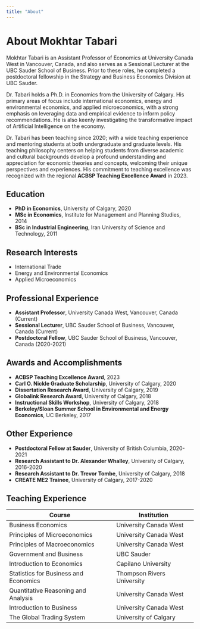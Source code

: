 ```yaml
---
title: "About"
---
```


# About Mokhtar Tabari

Mokhtar Tabari is an Assistant Professor of Economics at University Canada West in Vancouver, Canada, and also serves as a Sessional Lecturer at the UBC Sauder School of Business. Prior to these roles, he completed a postdoctoral fellowship in the Strategy and Business Economics Division at UBC Sauder.

Dr. Tabari holds a Ph.D. in Economics from the University of Calgary. His primary areas of focus include international economics, energy and environmental economics, and applied microeconomics, with a strong emphasis on leveraging data and empirical evidence to inform policy recommendations. He is also keenly investigating the transformative impact of Artificial Intelligence on the economy.

Dr. Tabari has been teaching since 2020; with a wide teaching experience and mentoring students at both undergraduate and graduate levels. His teaching philosophy centers on helping students from diverse academic and cultural backgrounds develop a profound understanding and appreciation for economic theories and concepts, welcoming their unique perspectives and experiences. His commitment to teaching excellence was recognized with the regional **ACBSP Teaching Excellence Award** in 2023.

## Education

- **PhD in Economics**, University of Calgary, 2020
- **MSc in Economics**, Institute for Management and Planning Studies, 2014
- **BSc in Industrial Engineering**, Iran University of Science and Technology, 2011

## Research Interests

- International Trade
- Energy and Environmental Economics
- Applied Microeconomics

## Professional Experience

- **Assistant Professor**, University Canada West, Vancouver, Canada (Current)
- **Sessional Lecturer**, UBC Sauder School of Business, Vancouver, Canada (Current)
- **Postdoctoral Fellow**, UBC Sauder School of Business, Vancouver, Canada (2020-2021)

## Awards and Accomplishments

- **ACBSP Teaching Excellence Award**, 2023
- **Carl O. Nickle Graduate Scholarship**, University of Calgary, 2020
- **Dissertation Research Award**, University of Calgary, 2019
- **Globalink Research Award**, University of Calgary, 2018
- **Instructional Skills Workshop**, University of Calgary, 2018
- **Berkeley/Sloan Summer School in Environmental and Energy Economics**, UC Berkeley, 2017

## Other Experience

- **Postdoctoral Fellow at Sauder**, University of British Columbia, 2020-2021
- **Research Assistant to Dr. Alexander Whalley**, University of Calgary, 2016-2020
- **Research Assistant to Dr. Trevor Tombe**, University of Calgary, 2018
- **CREATE ME2 Trainee**, University of Calgary, 2017-2020

## Teaching Experience

| Course | Institution |
|--------|-------------|
| Business Economics | University Canada West |
| Principles of Microeconomics | University Canada West |
| Principles of Macroeconomics | University Canada West |
| Government and Business | UBC Sauder |
| Introduction to Economics | Capilano University |
| Statistics for Business and Economics | Thompson Rivers University |
| Quantitative Reasoning and Analysis | University Canada West |
| Introduction to Business | University Canada West |
| The Global Trading System | University of Calgary |
